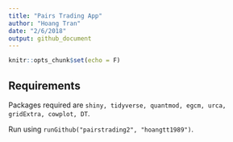 ```yaml
---
title: "Pairs Trading App"
author: "Hoang Tran"
date: "2/6/2018"
output: github_document
---
```


```r
knitr::opts_chunk$set(echo = F)
```

## Requirements

Packages required are `shiny, tidyverse, quantmod, egcm, urca, gridExtra, cowplot, DT`.


Run using `runGithub("pairstrading2", "hoangtt1989")`.
